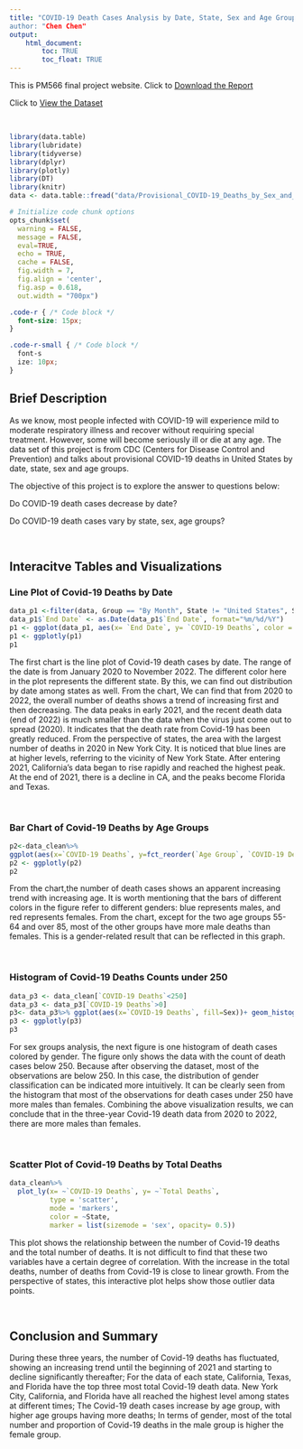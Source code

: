 ```yaml
---
title: "COVID-19 Death Cases Analysis by Date, State, Sex and Age Groups
author: "Chen Chen"
output: 
    html_document:
        toc: TRUE
        toc_float: TRUE
---
```



This is PM566 final project website. 
Click to [Download the Report](https://github.com/cchen941/PM566-finalproject/blob/main/final_report/FinalReport.pdf)


Click to [View the Dataset](https://data.cdc.gov/NCHS/Provisional-COVID-19-Deaths-by-Sex-and-Age/9bhg-hcku)

<br>


```r
library(data.table)
library(lubridate)
library(tidyverse)
library(dplyr)
library(plotly)
library(DT)
library(knitr)
data <- data.table::fread("data/Provisional_COVID-19_Deaths_by_Sex_and_Age.csv")

# Initialize code chunk options
opts_chunk$set(
  warning = FALSE,
  message = FALSE,
  eval=TRUE,
  echo = TRUE,
  cache = FALSE,
  fig.width = 7,
  fig.align = 'center',
  fig.asp = 0.618,
  out.width = "700px")
```

```css
.code-r { /* Code block */
  font-size: 15px;
}

.code-r-small { /* Code block */
  font-s
  ize: 10px;
}
```

## Brief Description
As we know, most people infected with COVID-19 will experience mild to moderate respiratory illness and recover without requiring special treatment. However, some will become seriously ill or die at any age. The data set of this project is from CDC (Centers for Disease Control and Prevention) and talks about provisional COVID-19 deaths in United States by date, state, sex and age groups.


The objective of this project is to explore the answer to questions below: 

Do COVID-19 death cases decrease by date?

Do COVID-19 death cases vary by state, sex, age groups?

<br>

## Interacitve Tables and Visualizations
### Line Plot of Covid-19 Deaths by Date

```r
data_p1 <-filter(data, Group == "By Month", State != "United States", Sex == "All Sexes", `Age Group` == "All Ages")
data_p1$`End Date` <- as.Date(data_p1$`End Date`, format="%m/%d/%Y")
p1 <- ggplot(data_p1, aes(x= `End Date`, y= `COVID-19 Deaths`, color = State)) + geom_line()+ geom_point(size= 0.5, alpha =0.5)+ xlab("Date")
p1 <- ggplotly(p1)
p1
```


The first chart is the line plot of Covid-19 death cases by date. The range of the date is from January 2020 to November 2022. The different color here in the plot represents the different state. By this, we can find out distribution by date among states as well. From the chart, We can find that from 2020 to 2022, the overall number of deaths shows a trend of increasing first and then decreasing. The data peaks in early 2021, and the recent death data (end of 2022) is much smaller than the data when the virus just come out to spread (2020). It indicates that the death rate from Covid-19 has been greatly reduced. From the perspective of states, the area with the largest number of deaths in 2020 in New York City. It is noticed that blue lines are at higher levels, referring to the vicinity of New York State. After entering 2021, California's data began to rise rapidly and reached the highest peak. At the end of 2021, there is a decline in CA, and the peaks become Florida and Texas.

<br>

### Bar Chart of Covid-19 Deaths by Age Groups

```r
p2<-data_clean%>%
ggplot(aes(x=`COVID-19 Deaths`, y=fct_reorder(`Age Group`, `COVID-19 Deaths`),fill=Sex))+ geom_col(position= "dodge")+ ylab("Age Groups")
p2 <- ggplotly(p2)
p2
```


From the chart,the number of death cases shows an apparent increasing trend with increasing age. It is worth mentioning that the bars of different colors in the figure refer to different genders: blue represents males, and red represents females. From the chart, except for the two age groups 55-64 and over 85, most of the other groups have more male deaths than females. This is a gender-related result that can be reflected in this graph.

<br>

### Histogram of Covid-19 Deaths Counts under 250
```r
data_p3 <- data_clean[`COVID-19 Deaths`<250]
data_p3 <- data_p3[`COVID-19 Deaths`>0]
p3<- data_p3%>% ggplot(aes(x=`COVID-19 Deaths`, fill=Sex))+ geom_histogram(position= "dodge",binwidth = 5)
p3 <- ggplotly(p3)
p3
```
For sex groups analysis, the next figure is one histogram of death cases colored by gender. The figure only shows the data with the count of death cases below 250. Because after observing the dataset, most of the observations are below 250. In this case, the distribution of gender classification can be indicated more intuitively. It can be clearly seen from the histogram that most of the observations for death cases under 250 have more males than females. Combining the above visualization results, we can conclude that in the three-year Covid-19 death data from 2020 to 2022, there are more males than females.

<br>


### Scatter Plot of Covid-19 Deaths by Total Deaths
```r
data_clean%>%
  plot_ly(x= ~`COVID-19 Deaths`, y= ~`Total Deaths`, 
          type = 'scatter',
          mode = 'markers',
          color = ~State,
          marker = list(sizemode = 'sex', opacity= 0.5))
```
This plot shows the relationship between the number of Covid-19 deaths and the total number of deaths. It is not difficult to find that these two variables have a certain degree of correlation. With the increase in the total deaths, number of deaths from Covid-19 is close to linear growth. From the perspective of states, this interactive plot helps show those outlier data points.

<br>

## Conclusion and Summary
During these three years, the number of Covid-19 deaths has fluctuated, showing an increasing trend until the beginning of 2021 and starting to decline significantly thereafter; For the data of each state, California, Texas, and Florida have the top three most total Covid-19 death data. New York City, California, and Florida have all reached the highest level among states at different times; The Covid-19 death cases increase by age group, with higher age groups having more deaths; In terms of gender, most of the total number and proportion of Covid-19 deaths in the male group is higher the female group.

